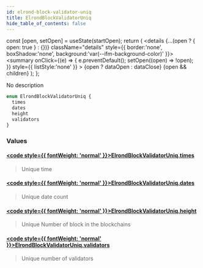 ```yaml
---
id: elrond-block-validator-uniq
title: ElrondBlockValidatorUniq
hide_table_of_contents: false
---
```







  const [open, setOpen] = useState(startOpen);
  return (
    <details {...(open ? { open: true } : {})} className="details" style={{ border:'none', boxShadow:'none', background:'var(--ifm-background-color)' }}>
      <summary
        onClick={(e) => {
          e.preventDefault();
          setOpen((open) => !open);
        }}
        style={{ listStyle:'none' }}
      >
      {open ? dataOpen : dataClose}
      </summary>
      {open && children}
    </details>
  );
};








No description


```graphql
enum ElrondBlockValidatorUniq {
  times
  dates
  height
  validators
}
```




### Values

#### [<code style={{ fontWeight: 'normal' }}>ElrondBlockValidatorUniq.<b>times</b></code>](#)  
> 
> 
> Unique time
> 

#### [<code style={{ fontWeight: 'normal' }}>ElrondBlockValidatorUniq.<b>dates</b></code>](#)  
> 
> 
> Unique date count
> 

#### [<code style={{ fontWeight: 'normal' }}>ElrondBlockValidatorUniq.<b>height</b></code>](#)  
> 
> 
> Unique Number of block in the blockchains
> 

#### [<code style={{ fontWeight: 'normal' }}>ElrondBlockValidatorUniq.<b>validators</b></code>](#)  
> 
> 
> Unique number of validators
> 



